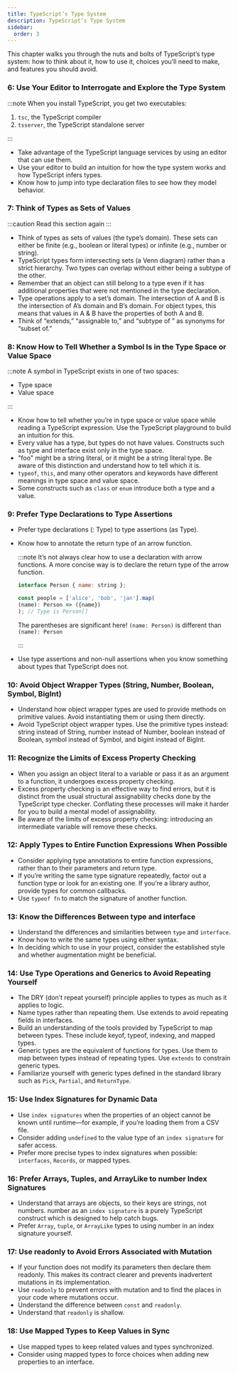 ```yaml
---
title: TypeScript’s Type System
description: TypeScript’s Type System
sidebar:
  order: 3
---
```


This chapter walks you through the nuts and bolts of TypeScript’s type system: how to
think about it, how to use it, choices you’ll need to make, and features you should
avoid.

### **6: Use Your Editor to Interrogate and Explore the Type System**

:::note
When you install TypeScript, you get two executables:

1. `tsc`, the TypeScript compiler
2. `tsserver`, the TypeScript standalone server

:::

- Take advantage of the TypeScript language services by using an editor that can use them.
- Use your editor to build an intuition for how the type system works and how TypeScript infers types.
- Know how to jump into type declaration files to see how they model behavior.

### **7: Think of Types as Sets of Values**

:::caution
Read this section again
:::

- Think of types as sets of values (the type’s domain). These sets can either be finite (e.g., boolean or literal types) or infinite (e.g., number or string).
- TypeScript types form intersecting sets (a Venn diagram) rather than a strict hierarchy. Two types can overlap without either being a subtype of the other.
- Remember that an object can still belong to a type even if it has additional properties that were not mentioned in the type declaration.
- Type operations apply to a set’s domain. The intersection of A and B is the intersection of A’s domain and B’s domain. For object types, this means that values in A & B have the properties of both A and B.
- Think of “extends,” “assignable to,” and “subtype of ” as synonyms for “subset of.”

### **8: Know How to Tell Whether a Symbol Is in the Type Space or Value Space**

:::note
A symbol in TypeScript exists in one of two spaces:

- Type space
- Value space

:::

- Know how to tell whether you’re in type space or value space while reading a
  TypeScript expression. Use the TypeScript playground to build an intuition for
  this.
- Every value has a type, but types do not have values. Constructs such as type and
  interface exist only in the type space.
- "foo" might be a string literal, or it might be a string literal type. Be aware of this
  distinction and understand how to tell which it is.
- `typeof`, `this`, and many other operators and keywords have different meanings
  in type space and value space.
- Some constructs such as `class` or `enum` introduce both a type and a value.

### **9: Prefer Type Declarations to Type Assertions**

- Prefer type declarations (: Type) to type assertions (as Type).
- Know how to annotate the return type of an arrow function.

  :::note
  It’s not always clear how to use a declaration with arrow functions. A more concise
  way is to declare the return type of the arrow function.

  ```js
  interface Person { name: string };

  const people = ['alice', 'bob', 'jan'].map(
  (name): Person => ({name})
  ); // Type is Person[]
  ```

  The parentheses are significant here!
  `(name: Person)` is different than `(name): Person`

  :::

- Use type assertions and non-null assertions when you know something about
  types that TypeScript does not.

### **10: Avoid Object Wrapper Types (String, Number, Boolean, Symbol, BigInt)**

- Understand how object wrapper types are used to provide methods on primitive values. Avoid instantiating them or using them directly.
- Avoid TypeScript object wrapper types. Use the primitive types instead: string instead of String, number instead of Number, boolean instead of Boolean, symbol instead of Symbol, and bigint instead of BigInt.

### **11: Recognize the Limits of Excess Property Checking**

- When you assign an object literal to a variable or pass it as an argument to a
  function, it undergoes excess property checking.
- Excess property checking is an effective way to find errors, but it is distinct from
  the usual structural assignability checks done by the TypeScript type checker.
  Conflating these processes will make it harder for you to build a mental model of
  assignability.
- Be aware of the limits of excess property checking: introducing an intermediate
  variable will remove these checks.

### **12: Apply Types to Entire Function Expressions When Possible**

- Consider applying type annotations to entire function expressions, rather than to their parameters and return type.
- If you’re writing the same type signature repeatedly, factor out a function type or look for an existing one. If you’re a library author, provide types for common callbacks.
- Use `typeof fn` to match the signature of another function.

### **13: Know the Differences Between type and interface**

- Understand the differences and similarities between `type` and `interface`.
- Know how to write the same types using either syntax.
- In deciding which to use in your project, consider the established style and whether augmentation might be beneficial.

### **14: Use Type Operations and Generics to Avoid Repeating Yourself**

- The DRY (don’t repeat yourself) principle applies to types as much as it applies to logic.
- Name types rather than repeating them. Use extends to avoid repeating fields in interfaces.
- Build an understanding of the tools provided by TypeScript to map between types. These include keyof, typeof, indexing, and mapped types.
- Generic types are the equivalent of functions for types. Use them to map between types instead of repeating types. Use `extends` to constrain generic types.
- Familiarize yourself with generic types defined in the standard library such as `Pick`, `Partial`, and `ReturnType`.

### **15: Use Index Signatures for Dynamic Data**

- Use `index signatures` when the properties of an object cannot be known until runtime—for example, if you’re loading them from a CSV file.
- Consider adding `undefined` to the value type of an `index signature` for safer access.
- Prefer more precise types to index signatures when possible: `interfaces`, `Records`, or mapped types.

### **16: Prefer Arrays, Tuples, and ArrayLike to number Index Signatures**

- Understand that arrays are objects, so their keys are strings, not numbers. number as an `index signature` is a purely TypeScript construct which is designed to help catch bugs.
- Prefer `Array`, `tuple`, or `ArrayLike` types to using number in an index signature yourself.

### **17: Use readonly to Avoid Errors Associated with Mutation**

- If your function does not modify its parameters then declare them readonly. This makes its contract clearer and prevents inadvertent mutations in its implementation.
- Use `readonly` to prevent errors with mutation and to find the places in your code where mutations occur.
- Understand the difference between `const` and `readonly`.
- Understand that `readonly` is shallow.

### **18: Use Mapped Types to Keep Values in Sync**

- Use mapped types to keep related values and types synchronized.
- Consider using mapped types to force choices when adding new properties to an interface.
